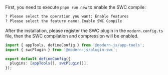 First, you need to execute `pnpm run new` to enable the SWC compile:

```bash
? Please select the operation you want: Enable features
? Please select the feature name: Enable SWC Compile
```

After the installation, please register the SWC plugin in the `modern.config.ts` file, then the SWC compilation and compression will be enabled.

```ts title="modern.config.ts"
import { appTools, defineConfig } from '@modern-js/app-tools';
import { swcPlugin } from '@modern-js/plugin-swc';

export default defineConfig({
  plugins: [appTools(), swcPlugin()],
});
```
